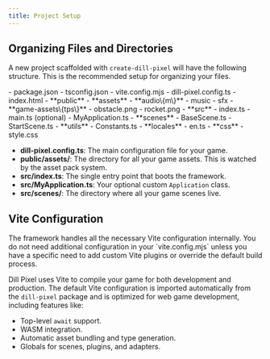 ```yaml
---
title: Project Setup
---
```



## Organizing Files and Directories

A new project scaffolded with `create-dill-pixel` will have the following structure. This is the recommended setup for organizing your files.

<FileTree>
- package.json
- tsconfig.json
- vite.config.mjs
- dill-pixel.config.ts
- index.html
- **public**
    - **assets**
        - **audio\{m\}**
            - music
            - sfx
        - **game-assets\{tps\}**
            - obstacle.png
            - rocket.png
- **src**
  - index.ts
  - main.ts (optional)
  - MyApplication.ts
  - **scenes**
    - BaseScene.ts
    - StartScene.ts
  - **utils**
    - Constants.ts
  - **locales**
    - en.ts
  - **css**
    - style.css
</FileTree>

- **dill-pixel.config.ts**: The main configuration file for your game.
- **public/assets/**: The directory for all your game assets. This is watched by the asset pack system.
- **src/index.ts**: The single entry point that boots the framework.
- **src/MyApplication.ts**: Your optional custom `Application` class.
- **src/scenes/**: The directory where all your game scenes live.

## Vite Configuration

<Aside>
The framework handles all the necessary Vite configuration internally. You do not need additional configuration in your `vite.config.mjs` unless you have a specific need to add custom Vite plugins or override the default build process.
</Aside>

Dill Pixel uses Vite to compile your game for both development and production. The default Vite configuration is imported automatically from the `dill-pixel` package and is optimized for web game development, including features like:

-   Top-level `await` support.
-   WASM integration.
-   Automatic asset bundling and type generation.
-   Globals for scenes, plugins, and adapters.
